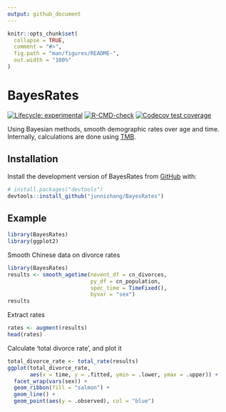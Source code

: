 ```yaml
---
output: github_document
---
```


<!-- README.md is generated from README.Rmd. Please edit that file -->

```r
knitr::opts_chunk$set(
  collapse = TRUE,
  comment = "#>",
  fig.path = "man/figures/README-",
  out.width = "100%"
)
```

# BayesRates

<!-- badges: start -->
[![Lifecycle: experimental](https://img.shields.io/badge/lifecycle-experimental-orange.svg)](https://lifecycle.r-lib.org/articles/stages.html#experimental)
[![R-CMD-check](https://github.com/junnizhang/BayesRates/actions/workflows/R-CMD-check.yaml/badge.svg)](https://github.com/junnizhang/BayesRates/actions/workflows/R-CMD-check.yaml)
[![Codecov test coverage](https://codecov.io/gh/junnizhang/BayesRates/branch/main/graph/badge.svg)](https://app.codecov.io/gh/junnizhang/BayesRates?branch=main)
<!-- badges: end -->

Using Bayesian methods, smooth demographic rates over age and time. Internally, calculations are done using [TMB](https://CRAN.R-project.org/package=TMB).

## Installation

Install the development version of BayesRates from [GitHub](https://github.com/) with:

``` r
# install.packages("devtools")
devtools::install_github("junnizhang/BayesRates")
```

## Example

```r
library(BayesRates)
library(ggplot2)
```

Smooth Chinese data on divorce rates
```r
library(BayesRates)
results <- smooth_agetime(nevent_df = cn_divorces,
                          py_df = cn_population,
                          spec_time = TimeFixed(),
                          byvar = "sex")
results
```

Extract rates
```r
rates <- augment(results)
head(rates)
```

Calculate 'total divorce rate', and plot it
```r
total_divorce_rate <- total_rate(results)
ggplot(total_divorce_rate,
       aes(x = time, y = .fitted, ymin = .lower, ymax = .upper)) +
  facet_wrap(vars(sex)) +
  geom_ribbon(fill = "salmon") +
  geom_line() +
  geom_point(aes(y = .observed), col = "blue")
```


